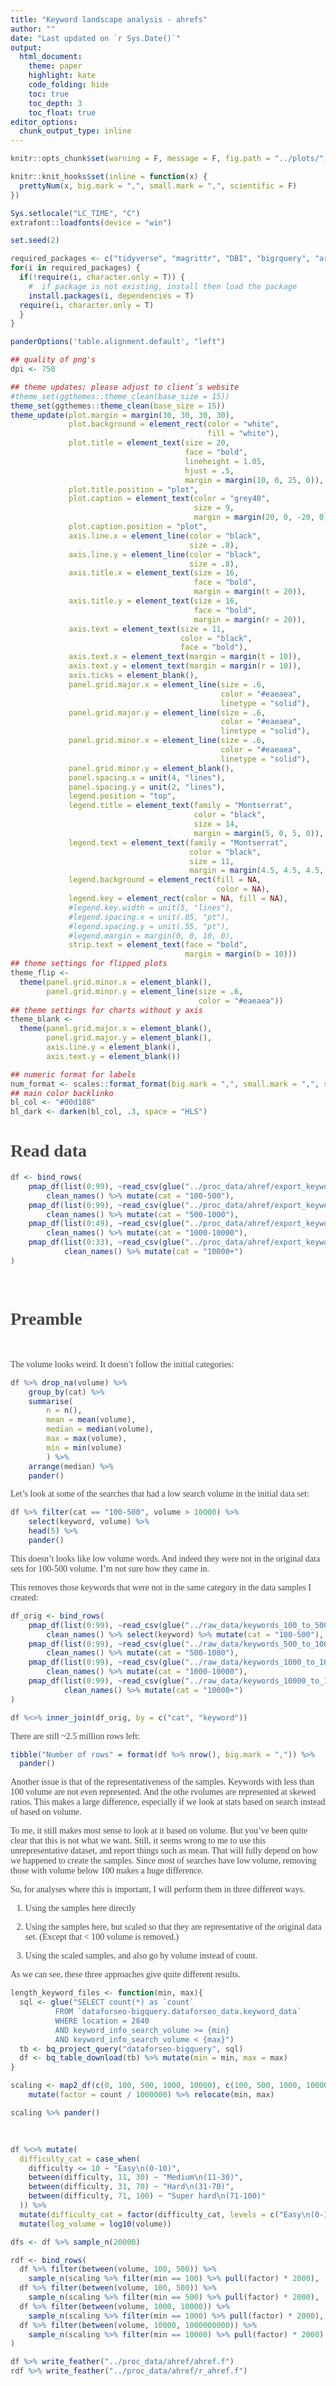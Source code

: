 ---
title: "Keyword landscape analysis - ahrefs"
author: ""
date: "Last updated on `r Sys.Date()`"
output:
  html_document:
    theme: paper
    highlight: kate
    code_folding: hide
    toc: true
    toc_depth: 3
    toc_float: true
editor_options: 
  chunk_output_type: inline
---


<style>
.list-group-item.active, .list-group-item.active:hover, .list-group-item.active:focus {
  background-color: #00d188;
  border-color: #00d188;
}

body {
  font-family: montserrat;
  color: #444444;
  font-size: 14px;
}

h1 {
  font-weight: bold;
  font-size: 28px;
}

h1.title {
  font-size: 30px;
  color: #00d188;
}

h2 {
  font-size: 24px;
}

h3 {
  font-size: 18px;
}
</style>



```{r setup, include=FALSE}
knitr::opts_chunk$set(warning = F, message = F, fig.path = "../plots/", cache = F, fig.showtext = TRUE, dpi = 700)

knitr::knit_hooks$set(inline = function(x) {
  prettyNum(x, big.mark = ",", small.mark = ",", scientific = F)
})

Sys.setlocale("LC_TIME", "C")
extrafont::loadfonts(device = "win")
```


```{r prep}
set.seed(2)

required_packages <- c("tidyverse", "magrittr", "DBI", "bigrquery", "arrow","glue", "vroom","janitor", "gt", "ggwordcloud", "readxl", "ggthemes", "hrbrthemes", "extrafont", "plotly", "scales", "stringr", "gganimate", "here", "tidytext", "sentimentr", "scales", "DT", "here", "sm", "mblm", "glue", "fs", "knitr", "rmdformats", "janitor", "urltools", "colorspace", "pdftools", "showtext", "pander", "ggridges", "spatstat", "broom", "arrow")
for(i in required_packages) { 
  if(!require(i, character.only = T)) {
    #  if package is not existing, install then load the package
    install.packages(i, dependencies = T)
  require(i, character.only = T)
  }
}

panderOptions('table.alignment.default', "left")

## quality of png's
dpi <- 750

## theme updates; please adjust to client´s website
#theme_set(ggthemes::theme_clean(base_size = 15))
theme_set(ggthemes::theme_clean(base_size = 15))
theme_update(plot.margin = margin(30, 30, 30, 30),
             plot.background = element_rect(color = "white",
                                            fill = "white"),
             plot.title = element_text(size = 20,
                                       face = "bold",
                                       lineheight = 1.05,
                                       hjust = .5,
                                       margin = margin(10, 0, 25, 0)),
             plot.title.position = "plot",
             plot.caption = element_text(color = "grey40",
                                         size = 9,
                                         margin = margin(20, 0, -20, 0)),
             plot.caption.position = "plot",
             axis.line.x = element_line(color = "black",
                                        size = .8),
             axis.line.y = element_line(color = "black",
                                        size = .8),
             axis.title.x = element_text(size = 16,
                                         face = "bold",
                                         margin = margin(t = 20)),
             axis.title.y = element_text(size = 16,
                                         face = "bold",
                                         margin = margin(r = 20)),
             axis.text = element_text(size = 11,
                                      color = "black",
                                      face = "bold"),
             axis.text.x = element_text(margin = margin(t = 10)),
             axis.text.y = element_text(margin = margin(r = 10)),
             axis.ticks = element_blank(),
             panel.grid.major.x = element_line(size = .6,
                                               color = "#eaeaea",
                                               linetype = "solid"),
             panel.grid.major.y = element_line(size = .6,
                                               color = "#eaeaea",
                                               linetype = "solid"),
             panel.grid.minor.x = element_line(size = .6,
                                               color = "#eaeaea",
                                               linetype = "solid"),
             panel.grid.minor.y = element_blank(),
             panel.spacing.x = unit(4, "lines"),
             panel.spacing.y = unit(2, "lines"),
             legend.position = "top",
             legend.title = element_text(family = "Montserrat",
                                         color = "black",
                                         size = 14,
                                         margin = margin(5, 0, 5, 0)),
             legend.text = element_text(family = "Montserrat",
                                        color = "black",
                                        size = 11,
                                        margin = margin(4.5, 4.5, 4.5, 4.5)),
             legend.background = element_rect(fill = NA,
                                              color = NA),
             legend.key = element_rect(color = NA, fill = NA),
             #legend.key.width = unit(5, "lines"),
             #legend.spacing.x = unit(.05, "pt"),
             #legend.spacing.y = unit(.55, "pt"),
             #legend.margin = margin(0, 0, 10, 0),
             strip.text = element_text(face = "bold",
                                       margin = margin(b = 10)))
## theme settings for flipped plots
theme_flip <-
  theme(panel.grid.minor.x = element_blank(),
        panel.grid.minor.y = element_line(size = .6,
                                          color = "#eaeaea"))
## theme settings for charts without y axis
theme_blank <- 
  theme(panel.grid.major.x = element_blank(),
        panel.grid.major.y = element_blank(),
        axis.line.y = element_blank(),
        axis.text.y = element_blank())

## numeric format for labels
num_format <- scales::format_format(big.mark = ",", small.mark = ",", scientific = F)
## main color backlinko
bl_col <- "#00d188"
bl_dark <- darken(bl_col, .3, space = "HLS")
```


# Read data

```{r}
df <- bind_rows(
    pmap_df(list(0:99), ~read_csv(glue("../proc_data/ahref/export_keywords_100_to_500/{.x}.csv"))) %>% 
        clean_names() %>% mutate(cat = "100-500"),
    pmap_df(list(0:99), ~read_csv(glue("../proc_data/ahref/export_keywords_500_to_1000/{.x}.csv"))) %>% 
        clean_names() %>% mutate(cat = "500-1000"),
    pmap_df(list(0:49), ~read_csv(glue("../proc_data/ahref/export_keywords_1000_to_10000/{.x}.csv"))) %>% 
        clean_names() %>% mutate(cat = "1000-10000"),
    pmap_df(list(0:33), ~read_csv(glue("../proc_data/ahref/export_keywords_10000_to_1000000000/{.x}.csv"))) %>% 
            clean_names() %>% mutate(cat = "10000+")
)
```


<br>

# Preamble


<br>

The volume looks weird. It doesn't follow the initial categories:

```{r}
df %>% drop_na(volume) %>% 
    group_by(cat) %>% 
    summarise(
        n = n(),
        mean = mean(volume),
        median = median(volume),
        max = max(volume),
        min = min(volume)
        ) %>% 
    arrange(median) %>% 
    pander()
```

Let's look at some of the searches that had a low search volume in the initial data set:

```{r}
df %>% filter(cat == "100-500", volume > 10000) %>% 
    select(keyword, volume) %>% 
    head(5) %>% 
    pander()
```

This doesn't looks like low volume words. And indeed they were not in the original data sets for 100-500 volume. I'm not sure how they came in.

This removes those keywords that were not in the same category in the data samples I created:


```{r}
df_orig <- bind_rows(
    pmap_df(list(0:99), ~read_csv(glue("../raw_data/keywords_100_to_500/{.x}.txt"), col_names = c("keyword"))) %>% 
        clean_names() %>% select(keyword) %>% mutate(cat = "100-500"),
    pmap_df(list(0:99), ~read_csv(glue("../raw_data/keywords_500_to_1000/{.x}.txt"), col_names = c("keyword"))) %>% 
        clean_names() %>% mutate(cat = "500-1000"),
    pmap_df(list(0:99), ~read_csv(glue("../raw_data/keywords_1000_to_10000/{.x}.txt"), col_names = c("keyword"))) %>% 
        clean_names() %>% mutate(cat = "1000-10000"),
    pmap_df(list(0:99), ~read_csv(glue("../raw_data/keywords_10000_to_1000000000/{.x}.txt"), col_names = c("keyword"))) %>% 
            clean_names() %>% mutate(cat = "10000+")
)
```

```{r}
df %<>% inner_join(df_orig, by = c("cat", "keyword"))
```

There are still ~2.5 million rows left:

```{r}
tibble("Number of rows" = format(df %>% nrow(), big.mark = ",")) %>% 
  pander()
```




Another issue is that of the representativeness of the samples. Keywords with less than 100 volume are not even represented. And the othe rvolumes are represented at skewed ratios. This makes a large difference, especially if we look at stats based on search instead of based on volume.

To me, it still makes most sense to look at it based on volume. But you've been quite clear that this is not what we want. Still, it seems wrong to me to use this unrepresentative dataset, and report things such as mean. That will fully depend on how we happened to create the samples. Since most of searches have low volume, removing those with volume below 100 makes a huge difference.

So, for analyses where this is important, I will perform them in three different ways.

1. Using the samples here directly

2. Using the samples here, but scaled so that they are representative of the original data set. (Except that < 100 volume is removed.)

3. Using the scaled samples, and also go by volume instead of count.

As we can see, these three approaches give quite different results.

```{r}
length_keyword_files <- function(min, max){
  sql <- glue("SELECT count(*) as `count`
          FROM `dataforseo-bigquery.dataforseo_data.keyword_data` 
          WHERE location = 2840 
          AND keyword_info_search_volume >= {min}
          AND keyword_info_search_volume < {max}")
  tb <- bq_project_query("dataforseo-bigquery", sql)
  df <- bq_table_download(tb) %>% mutate(min = min, max = max)
}

scaling <- map2_df(c(0, 100, 500, 1000, 10000), c(100, 500, 1000, 10000, 1000000000), length_keyword_files) %>% 
    mutate(factor = count / 1000000) %>% relocate(min, max)

scaling %>% pander()
```


<br>


```{r}
df %<>% mutate(
  difficulty_cat = case_when(
    difficulty <= 10 ~ "Easy\n(0-10)",
    between(difficulty, 11, 30) ~ "Medium\n(11-30)",
    between(difficulty, 31, 70) ~ "Hard\n(31-70)",
    between(difficulty, 71, 100) ~ "Super hard\n(71-100)"
  )) %>% 
  mutate(difficulty_cat = factor(difficulty_cat, levels = c("Easy\n(0-10)", "Medium\n(11-30)", "Hard\n(31-70)", "Super hard\n(71-100)"))) %>% 
  mutate(log_volume = log10(volume))

dfs <- df %>% sample_n(20000) 

rdf <- bind_rows(
  df %>% filter(between(volume, 100, 500)) %>% 
    sample_n(scaling %>% filter(min == 100) %>% pull(factor) * 2000),
  df %>% filter(between(volume, 100, 500)) %>% 
    sample_n(scaling %>% filter(min == 500) %>% pull(factor) * 2000),
  df %>% filter(between(volume, 1000, 10000)) %>% 
    sample_n(scaling %>% filter(min == 1000) %>% pull(factor) * 2000),
  df %>% filter(between(volume, 10000, 1000000000)) %>% 
    sample_n(scaling %>% filter(min == 10000) %>% pull(factor) * 2000)
)
```

```{r}
df %>% write_feather("../proc_data/ahref/ahref.f")
rdf %>% write_feather("../proc_data/ahref/r_ahref.f")
```


